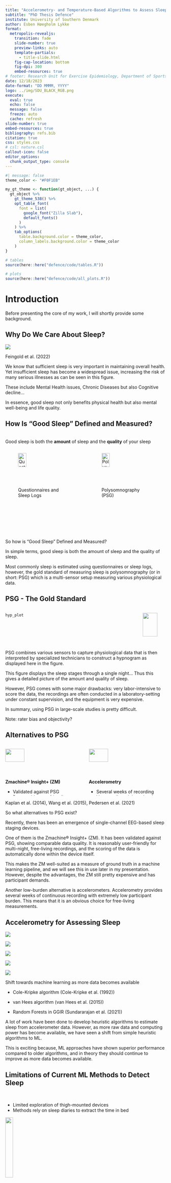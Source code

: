 ```yaml
---
title: "Accelerometry- and Temperature-Based Algorithms to Assess Sleep Habits Among Danish Children and Adolescents"
subtitle: "PhD Thesis Defence"
institute: University of Southern Denmark
author: Esben Høegholm Lykke
format:
  metropolis-revealjs: 
    transition: fade
    slide-number: true
    preview-links: auto
    template-partials:
      - title-slide.html
    fig-cap-location: bottom
    fig-dpi: 300
    embed-resources: true
# footer: Research Unit for Exercise Epidemiology, Department of Sports Science and Clinical Biomechanics
date: 12/18/2023
date-format: "DD MMMM, YYYY"
logo: ../img/SDU_BLACK_RGB.png
execute: 
  eval: true
  echo: false
  message: false
  freeze: auto
  cache: refresh
slide-number: true
embed-resources: true
bibliography: refs.bib
citation: true
css: styles.css
# csl: nature.csl
callout-icon: false
editor_options: 
  chunk_output_type: console
---
```


```r
#| message: false
theme_color <- "#F0F1EB"

my_gt_theme <- function(gt_object, ...) {
  gt_object %>%
    gt_theme_538() %>%
    opt_table_font(
      font = list(
        google_font("Zilla Slab"),
        default_fonts()
      )
    ) %>%
    tab_options(
      table.background.color = theme_color,
      column_labels.background.color = theme_color
    )
}

# tables
source(here::here("defence/code/tables.R"))

# plots
source(here::here("defence/code/all_plots.R"))
```

# Introduction

::: notes
Before presenting the core of my work, I will shortly provide some background.
:::

## Why Do We Care About Sleep?

![](img/sleep_health_effects.png)

::: footer
Feingold et al. (2022)
:::

::: notes
We know that sufficient sleep is very important in maintaining overall health. Yet insufficient sleep has become a widespread issue, increasing the risk of many serious illnesses as can be seen in this figure.

These include Mental Health issues, Chronic Diseases but also Cognitive decline...

In essence, good sleep not only benefits physical health but also mental well-being and life quality. 
:::

## How Is "Good Sleep" Defined and Measured?

<br> Good sleep is both the **amount** of sleep and the **quality** of your sleep

:::: columns
::: {.column width=50%}
![Questionnaires and Sleep Logs](img/questionnaire.png){width=40%}
:::

::: {.column width=50%}
![Polysomnography (PSG)](img/eeg.png){width=40%}
:::
::::

::: notes
So how is "Good Sleep" Defined and Measured?

In simple terms, good sleep is both the amount of sleep and the quality of sleep.

Most commonly sleep is estimated using questionnaires or sleep logs, however, the gold standard of measuring sleep is polysomnography (or in short: PSG) which is a multi-sensor setup measuring various physiological data.
:::

## PSG - The Gold Standard

::: columns
::: {.column width="85%"}
::: {layout="[[-1], [1], [-1]]"}
```r
hyp_plot
```
:::
:::

::: {.column .smaller-font width="15%" layout-ncol="1"}
![](img/work.png){width="80%"}

![](img/lab.png){width="80%"}

![](img/money.png){width="80%"}
:::
:::

::: notes
PSG combines various sensors to capture physiological data that is then interpreted by specialized technicians to construct a hypnogram as displayed here in the figure. 

This figure displays the sleep stages through a single night... Thus this gives a detailed picture of the amount and quality of sleep.

However, PSG comes with some major drawbacks: very labor-intensive to score the data, the recordings are often conducted in a laboratory-setting under constant supervision, and the equipment is very expensive. 

In summary, using PSG in large-scale studies is pretty difficult.

Note: rater bias and objectivity?
:::

## Alternatives to PSG

:::: columns
::: {.column .smaller-font width=50%}
![](img/zmachine.png){width=50%}

**Zmachine® Insight+ (ZM)**

-   Validated against PSG
-   Reasonably user-friendly
-   Multiple nights in home
-   Automated scoring
:::

::: {.column .smaller-font width=50%}
![](img/wrist_acc.png){width=50%}

**Accelerometry**

-   Several weeks of recording
-   Very small participant burden
-   Well suited for free-living conditions
:::
::::

::: footer
Kaplan et al. (2014), Wang et al. (2015), Pedersen et al. (2021)
:::

::: notes
So what alternatives to PSG exist?

Recently, there has been an emergence of single-channel EEG-based sleep staging devices.

One of them is the Zmachine® Insight+ (ZM). It has been validated against PSG, showing comparable data quality. It is reasonably user-friendly for multi-night, free-living recordings, and the scoring of the data is automatically done within the device itself. 

This makes the ZM well-suited as a measure of ground truth in a machine learning pipeline, and we will see this in use later in my presentation. However, despite the advantages, the ZM still pretty expensive and has participant demands.

Another low-burden alternative is accelerometers. Accelerometry provides several weeks of continuous recording with extremely low participant burden. This means that it is an obvious choice for free-living measurements. 
:::

## Accelerometry for Assessing Sleep

::: {layout-ncol="5" layout-valign="top"}
![](img/algorithm.png)

![](img/blank.png)

![](img/arrow_right.png)

![](img/blank.png)

![](img/DL.png)
:::

Shift towards machine learning as more data becomes available

- Cole-Kripke algorithm (Cole-Kripke et al. (1992))

- van Hees algorithm (van Hees et al. (2015))

- Random Forests in GGIR (Sundararajan et al. (2021))

::: notes
A lot of work have been done to develop heuristic algorithms to estimate sleep from accelerometer data. However, as more raw data and computing power has become available, we have seen a shift from simple heuristic algorithms to ML. 

This is exciting because, ML approaches have shown superior performance compared to older algorithms, and in theory they should continue to improve as more data becomes available. 
:::

## Limitations of Current ML Methods to Detect Sleep

<br>

- Limited exploration of thigh-mounted devices
- Methods rely on sleep diaries to extract the time in bed

::: {.absolute bottom=20% left=10%}
![](img/man.png){width=22%}
:::

::: {.absolute bottom=20% right=10%}
![](img/period.png){width=35%}
:::

![](img/exclamation.png){.absolute bottom=10% left=0% width=5%}

::: {.absolute bottom=10% left=7%}
**ML independent of measures of time in bed on data from thigh-worn devices is unexplored**
:::


::: footer
Conley et al. (2019), Brønd et al. (2020), Pulsford et al. (2023)
:::

::: {.notes}
However, there are certain important limitations of the current ML-based methods.

Until now, no ML methods to detect sleep in data from thigh-worn devices have been developed. 

Another important limitations is that current methods typically rely on sleep diaries to extract the time in bed. If we can develop methods that automatically can extract the time in bed and the npredict sleep within this period, it would be a great tool to estimate sleep quality metrics on large populations.

This means that we need ML models to estimate sleep in data from thigh-worn devices that does not rely on sleep diaries.
:::

## Machine Learning Workflow

<br>

::: {layout-ncol=9}

![](img/training_data.png)

![](img/arrow_right.png)

![](img/DL.png)

![](img/arrow_right.png)

![](img/model.png)

![](img/arrow_right.png)

![](img/testing_data.png)

![](img/arrow_right.png)

![](img/accuracy.png)

:::

- Sleep detection as a supervised learning task
- Learn/train a model using the training data
- Test the model on unseen data
- Assess model performance

::: {.notes}
Lets take a quick look at a typical ML workflow to build models that can predict sleep...

Predicting sleep using ML is a supervised learning task. This means that the goal is to construct a model from example inputs also known as ground truth labels.

First we need high-quality labelled data that we use as training data. Then we apply some kind of learning algorithm on this data to build the model. 
Then we test the model using unseen data to assess model performance. This is the general workflow. 

But the first step, which is to generate high-quality training data can be difficult...
:::

## Generate Training Data

![](img/label.png){.absolute top=120 left=-70 width=20%}

<br>

::: {.absolute top=120 left=150}

- Labelled data sourced from PSG or sleep diaries/sleep logs
- Many studies have exclusively collected accelerometer data
- Potential of manual annotations to fill gaps in data

:::

![](img/exclamation.png){.absolute top=520 left=0 width=5%}

::: {.absolute top=520 left=60}
**Precision of manually annotating in-bed time is unexplored**
:::

::: {.notes}
Typically, PSG is used to generate the training labels used in sleep research but as we've discussed this system has its limitations.

Moreover, many studies have exclusively collected accelerometer data and thus does not contain ground truth labels about sleep. Therefore, there is a potential to manually annotate this data to generate ground truth labels of sleep measures. Providing accurate labels of "in bed time" will enrich these kinds of datasets.

However, the precision of manually annotating time in bed is unexplored. 
:::

## How To Handle Non-Wear time

<br>

![](img/incomplete.png){.absolute top=70 left=0 width=10%}

::: {.absolute top=100 left=130}
Non-wear time is to be considered as missing data
:::

<br>

- Accurate differentiation between non-wear and sleep is crucial
- Traditionally assessed with heuristic algorithms
- As with sleep, more recent methods to detect non-wear use ML

![](img/exclamation.png){.absolute top=520 left=0 width=5%}

::: {.absolute top=520 left=60}
**Ongoing search for methods to classify non-wear time**
:::

::: footer
Zhou et al. (2015), Rasmussen et al. (2020), Duncan et al. (2018)
:::

::: {.notes}
Besides accurate labels, the training data must not contain non-wear time which is to be considered as missing data. 

In the context of building ML models to predict sleep, this is especially important because the distinction between sleep and non-wear is difficult. 

Also, similar to the evolution of sleep detection methods. We have gone from heuristic algorithms to detect non-wear to more recently developed ML models.

This means that there is an ongoing search for the optimal method to classify non-wear time in diverse settings
:::

## Gaps in Evidence and Overall Aim

![](img/exclamation.png){.absolute top=10% left=0 width=5%}

::: {.absolute top=10% left=7%}
**Precision of manually annotating in-bed time is unexplored**
:::

![](img/exclamation.png){.absolute top=20% left=0% width=5%}

::: {.absolute top=20% left=7%}
**Ongoing search for methods to classify non-wear time**
:::

![](img/exclamation.png){.absolute top=30% left=0% width=5%}

::: {.absolute top=30% left=7%}
**ML independent of measures of time in bed on data from thigh-worn devices is unexplored**
:::

::: {.absolute top=50%}
> The overall aim was to innovate methods and models for the analysis and interpretation of sleep in accelerometer data
:::

::: {.notes}
All these shortcommings and unknowns, leads us to the overall aim of the thesis which is to "innovate methods and models for the analysis and interpretation of sleep in accelerometer data."
:::

## Papers and Objectives

::: {.absolute top=10% left=-15% width=130%}
```r
#| fig-asp: .1
flow_thesis
```
:::

:::: columns
::: {.column width=33% .center-text .smaller-font}

<br>
<br>
<br>
<br>
<br>
<br>

**Paper 1**

Introduce and validate a method for manually annotating in-bed time in raw accelerometry data.
:::
::: {.column width=33% .center-text .smaller-font}

<br>
<br>
<br>
<br>
<br>
<br>

**Paper 2**

Evaluate algorithms and models, including decision trees using skin temperature, to detect non-wear time across wear-locations.
:::
::: {.column width=33% .center-text .smaller-font}

<br>
<br>
<br>
<br>
<br>
<br>

**Paper 3**

Assess the performance of ML models in estimating in-bed and sleep time and evaluate the precision of derived sleep quality metrics.
:::
::::

::: {.notes}
We wanted to addres the overall aim through a series of papers that seeks to first enrich data with precise labels, then ensure the integrity of the data by addressing non-wear, and finally, using high-quality training data to build ML models to detect sleep and estimate sleep quality metrics. 

Therefore, the objectives of the first paper was to "Introduce and validate a method for manually annotating in-bed time in raw accelerometry data."

:::

# Paper 1

::: {.center-text .bordered}
Manual Annotation of Time in Bed Using Free-Living Recordings of Accelerometry Data

(published in Sensors 2021)
:::

::: {.notes}
Lets now take a look at the first paper which was published in Sensors with the title... 
:::

## Data Sources

<br>

:::: columns
::: {.column width=70%}
- Data from 14 children and 19 adults sourced from the SCREENS pilot trial
- ZM recording start/stop times
- Sleep diaries with in-bed and out-of-bed times
- Two batches of data: baseline and followup (172 days in total)
:::

::: {.column width=30%}
```r
tbl_man_describe %>%
  my_gt_theme()
```
:::
::::

::: footer
Rasmussen et al. (2020), Rasmussen et al. (2021)
:::

::: {.notes}
For this study, we sourced data from the SCREENS pilot trial..
Accelerometer recordings from 14 children and 19 adults together with in bed and out of bed timestamps as determined by the ZM recordings and sleep diaries were used.

We analysed two batches of data, the baseline and then the follow-up data from these participants. In total, we analysed 172 days of accelerometry data.
:::

## Annotation Software and Features

```r
tbl_signal_features %>%
  my_gt_theme()
```

![](img/audacity.png){fig-align="center"}

::: {.notes}
We derived a collection of features from the raw acceleration signal, including nominal features of lying and activity type, SDs of the longitudinal accelerations and also inclinations features. 

We then visualized these features in a software called Audacity which is a tool designed for audio editing but this is also a great tool to visualize these kinds of multi-channel data

In the annotation process we were three raters that independently reviewed and labeled each recording for in-bed and out-of-bed time stamps. Each file was labeled twice by each rater.
:::

## Statistics

![](img/statistics.png){.absolute left=50 top=80 width=10%}

::: {.absolute top=250 left=0}
- Agreement Assessment
    + Intraclass correlation coefficient (ICC)
    + Bland-Altman analysis
    + Probability density plots
:::

::: {.absolute top=250 right=0% .even-smaller-font}
$$\text{ICC} (< 0.5) \text{ indicates poor agreement}$$
$$0.5 \leq \text{ICC} < 0.75 \text{ indicates moderate agreement}$$
$$0.75 \leq \text{ICC} < 0.9 \text{ indicates good agreement}$$
$$\text{ICC} \geq 0.90 \text{ indicates excellent agreement}$$
:::

::: footer
Koo, T. K. & Li, M. Y. (2016)
:::


::: {.notes}
To assess agreement between method, we used...

ICC: We interpreted the ICC's based on the lower limit of the 95% CI where everything above 0.9 indicates excellent agreement.   

BA: reveal systematic bias between the methods and to assess the variation of the differences between methods

density plots: visually depict the differences between methods
:::

## Intraclass Correlation Coefficients


::: {.absolute top=100 left=-10%}
```r
#| tbl-cap: ICCs between the three human raters and the ZM. Values are ICC (95% CI).

tbl_icc_zm_man %>%
  my_gt_theme()
```
:::

::: {.absolute top=400 left=0%}
```r
#| tbl-cap: ICCs between self-report and the ZM. Values are ICC (95% CI).

tbl_icc_self_zm %>%
  my_gt_theme()
```
:::

::: {.absolute top=100 right=-10%}
```r
#| tbl-cap: ICCs between the three human rater (inter-rater agreement). Values are ICC (95% CI).

tbl_icc_man_man %>%
  my_gt_theme()
```
:::

::: {.absolute top=400 right=-10%}
```r
#| tbl-cap: Test–retest ICCs between the first and second round of manual annotations. Values are ICC (95% CI).

tbl_icc_test_retest %>%
  my_gt_theme()
```
:::

::: {.notes}
Here we see that the ICC's showed us excellent agreement between manual annotations an ZM, and between the slep diaries and ZM, but only good-to-excellent agreement for the inter-rater and test-retest comparison with lower CI dipping below 0.9. But pretty close to excellent agreements.
:::

## Bland-Altman Analyses

::: {.r-stack}
::: {.fragment .fade-out fragment-index=1}
```r
#| tbl-cap: Bland–Altman analysis comparing manual annotation and self-report to ZM measurements, with all data presented in minutes.

tbl_7a %>%
  my_gt_theme()
```
:::

::: {.fragment fragment-index=1}
```r
#| tbl-cap: Bland–Altman analysis comparing manual annotation and self-report to ZM measurements, with all data presented in minutes.

tbl_7b %>%
  my_gt_theme()
```
:::
:::

::: {.notes}
Here we see the BA statistics when comparing methods...

When comparing the manual annotations to the ZM, we observed the largest mean differences in the first round of annotations but only between -6 minutes and +5 minutes.

(click)

We also see that the limits of agreements were larger for the "to bed" time stamp compared to the "out of bed" time stamp.
:::

## Density Plots of Differences Compared to ZM

:::: columns
::: {.column width=50%}
```r
dens2
```

```r
dens1
```
:::

::: {.column width=50%}
```r
dens4
```

```r
dens3
```
:::
::::

::: {.notes}
Figure shows the distribution of differences between manual annotations and ZM and self-report and ZM.

More variation in the "to bed" time stamps on the left compared to the "out of bed" time stamps on the right. 

Also more variation in the first round of manual annotations compared to the second round suggesting that there is some kind of learning curve?
:::

## Contributions of Paper 1

![](img/contribution.png){.absolute top=-5% left=45% width=10%}

<br>
<br>

- Presented a method for manually annotating in-bed periods using accelerometry data
- Manually annotating in-bed periods is comparable to sleep diaries and ZM
- Manual annotations are consistent

::: {.notes}
To sum up the contributions of paper 1...

We have presented a way for manually annotating in-bed periods using free-living accelerometry data.

We have demonstrated that the manual annotations are comparable to the ZM and sleep diary time stamps with only small mean differences.

Finally, we showed the manual annotations were consistent, with good to excellent inter-rater and test-retest agreement.
:::

## Discussion of Paper 1

![](img/discussion.png){.absolute top=-5% left=42% width=10%}

<br>
<br>

- Challenges in differentiating pre-bedtime and actual bedtime
- Possible learning curve?
- Potential for broader research applications

::: {.notes}
The most important discussion points of paper 1 is...

The raters seem to have difficulties in distinguishing between inactive behavior before bed and actual bedtime, indicating a potential area for method refinement.

Also, the manual annotations varied less in the second round of annotations, suggesting that there is a learning curve that should be considered before labelling you data with in bed time stamps.

Finally, we suggest that this kind of manual annotation can be applicable to other research areas beyond in bed time detection, like annotating non-wear time or clock-synchonization of devices. As long as the annotation target of interest can visually be detected quite easily.
:::

## Papers and Objectives

::: {.absolute top=10% left=-15% width=130%}
```r
#| fig-asp: .1
flow_thesis
```
:::

:::: columns
::: {.column width=33% .center-text .smaller-font}

<br>
<br>
<br>
<br>
<br>
<br>

**Paper 1**

Introduce and validate a method for manually annotating in-bed time in raw accelerometry data.
:::
::: {.column width=33% .center-text .smaller-font}

<br>
<br>
<br>
<br>
<br>
<br>

**Paper 2**

Evaluate algorithms and models, including decision trees using skin temperature, to detect non-wear time across wear-locations.
:::
::: {.column width=33% .center-text .smaller-font}

<br>
<br>
<br>
<br>
<br>
<br>

**Paper 3**

Assess the performance of ML models in estimating in-bed and sleep time and evaluate the precision of derived sleep quality metrics.
:::
::::

::: {.notes}
Ok, so now we have a method to enrich data with precise labels. Next up we want to ensure the data integrity by addressing non-wear time. 

Therefore, the objectives of paper 2 were to "Evaluate algorithms and models, including decision trees using skin temperature, to detect non-wear time across wear-locations."
:::

# Paper 2

::: {.center-text .bordered}
Generalizability and performance of methods to detect non‑wear with free‑living accelerometer recordings

(published in Scientific Reports 2023)
:::

::: {.notes}
This brings ud to the second paper, titled...

The objective was to train decision tree classifiers on data from hip- and thigh-worn devices and compare performance of these models to against basic heuristic algorithms and recently developed random forest and convolutional neural network models. And also to evaluate the importance of including surface skin temperature into a decision tree model.
:::

## Data Sources

```r
flow1
```

::: {.notes}
For this study, we used data from the PHASAR study. We included a sample of 64 randomly chosen participants with seven days of accelerometer recordings. Furthermore, we sourced data from an in-house validation study of 42 adolescents that wore an accelerometer on the wrist for 14 days.

Ground truth non-wear episodes were manually annotated in both datasets by examining raw accelerations and skin temperature.

The PHASAR data were used to train the decision trees. Therefore, the PHASAR data was split into training and testing sets, and the training set was further split into 5-fold cross-validation splits that was used to optimize hyperparaters for the decision tree models.

The PHASAR testing data were divided into a thigh test set and a hip test set, and the in-house validation dataset served as the last test dataset with wrist-worn data.
:::

## Building Trees

::: {.absolute top=100 left=0}
* Full decision tree including all features (`tree_full`)
:::

<!-- ![](img/no_temp.png){.absolute top=140 right=0% width=7%}  -->

::: {.absolute top=150 left=0}
* Decision tree with all features but temperature (`tree_no_temp`)
:::

<!-- ![](img/forest.png){.absolute top=280 left=400 width=7%}  -->

::: {.absolute top=200 left=0}
* Decision tree with the six most important features (`tree_imp6`)
:::

::: {.absolute top=40% left=-20% width=80%}
```r
tbl_8 %>%
  my_gt_theme()
```
:::

::: {.absolute top=40% right=-20% width=65%}
```r
vip_plot +
  theme(
    axis.text.x = element_blank()
  )
```
:::

::: {.notes}
We wanted to develop three different decision tree models.

First a full model including all features was trained including temperature, inclination, time of day, and moving averages and standard deviations.

Second a model with all features but not including temperature was trained.

And then based on permutation feature importance of the full model, we selected the 6 most important features for the third variation of the decision trees, tree_imp6 model.

All models were tuned using 5-fold cross-validation and a 10-level hyperparameter grid (latin hypercube sampling).
:::

## Reference Methods

![](img/algorithm.png){.absolute top=90 left=55% width=7%}

::: {.absolute top=100 left=0}
* Consecutive Zeros-Algorithm (`cz_60`)
:::

![](img/algorithm.png){.absolute top=190 right=-2% width=7%}
![](img/temp.png){.absolute top=190 right=-9% width=7%}

::: {.absolute top=200 left=0}
* Heuristic Algorithm that incorporates skin temperature (`heu_alg`)
:::

![](img/forest.png){.absolute top=280 left=54% width=7%}

::: {.absolute top=300 left=0}
* Random Forests Model (`sunda_RF`)
:::

![](img/DL.png){.absolute top=390 left=65% width=7%}

::: {.absolute top=400 left=0}
* Convolutional Neural Network (`syed_CNN`)
:::

::: footer
Rasmussen et al. (2020), Sundararajan et al. (2021), Syed et al. (2021)
:::

::: {.notes}
The non-wear detection methods that we wanted to benchmark against each other and the decision trees were 

1) a consecutive zeros-algorithm using Actigraphy counts. This algorithm simply detects periods of zero counts for at least 60 continuous minutes. Actigraphy counts operate with a deadband set at 68 mg, which denotes the minimum detectable acceleration threshold.

2) a more complex algorithm that uses raw accelerations and surface skin temperature. This algorithm is able to detect non-wear episodes as short as 10 minutes given certain circumstances. 

3) A random forests model that was trained using wrist data form 134 subjects aged 20-70 years. This model is also available in the GGIR R package as far as I know. 

4) A CNN trained on hip data from 583 subjects aged 40-84. The CNN is actually part of an algorithm that first identifies candidate non-wear episodes using a standard deviation threshold. Then, rather than analyzing acceleration within these candidate non-wear episodes, the CNN focuses on the signal shape of the acceleration immediately before and after these episodes to determine if the candidate non-wear episode should be classified as non-wear. Thus, this method detects non-wear periods by identifying when the accelerometer is removed and reattached.

(heu_alg: At least 120 minutes with less than 20 mg is non-wear. Periods between 45-120 minutes are non-wear if the average temperature is below a personalized threshold within the period. Finally, the algorithm can detect non-wear periods as short as 10 minutes, but only if the period ends within the expected wake time (6 AM to 10 PM).

random forest: Ground truth non-wear time was determined as the time when the PSG system was not worn. Only if the SD of the acceleration exceeded 13 mg outside the PSG recording, was the the data treated as wear-time.)
:::

## Method Evaluation

<br>

$accuracy=\frac{TP+TN}{TP+TN+FP+FN}$

$sensitivity=\frac{TP}{TP+FN}$

$precision=\frac{TP}{TP+FP}$

$F1\ score=\frac{2 \cdot TP}{2 \cdot TP+FP+FN}$

::: {.absolute top=10% left=50% width=50%}
![](img/confusion-matrix.png)
:::

::: {.notes}
We evaluated each algorithm or model using standard confusion matrix derivatives, including...

Accuracy: The proportion of true results among all observations.

Sensitivity: The ability to correctly identify true positives (also known as recall).

Precision: It reflects how accurate the positive predictions are. (The proportion of true positives among all the instances that the model labeled as positives.)

F1 Score: The harmonic mean of precision and sensitivity. This a good overall metric of the performance.
:::

## Characteristics of Non-wear Periods

::: {.smaller-font}
- 1,598 non-wear episodes in total:
  + 71.8% (1,148 episodes) >= 60 minutes
  + 28.2% (450 episodes) < 60 minutes
:::

::: {.absolute top=35% left=-10%}
```r
tbl_9 %>%
  my_gt_theme()
```
:::

::: {.absolute top=30% right=-10% width=75%}
```r
nw_rain
```
:::

::: {.notes}
Lets first have a look at the distributions of the duration of the non-wear episodes...

+ 71.8% (1,148 episodes) >= 60 minutes
+ 28.2% (450 episodes) < 60 minutes

The short non-wear episodes therefore only constituted between 1.1%-1.4% of total non-wear time as can be seen in the table on the left.

There were some differences in the frequency distributions across wear-locations as shown in the figure on the right 

The long non-wear episodes in the hip and thigh data were most frequent around 10 hours in duration whereas the non-wear episodes in the wrist data were more frequent below 7 hours in duration.
:::

## Classification Performance - All Non-Wear Periods

```r
#| fig-asp: 1
#| fig-align: center
plot_all
```

::: {.notes}
And now to the performance metrics on all non-wear episodes, both long and short ones...

We see that the simple heuristic methods and the tree_imp6 and tree_full decision tree models perform very well across all non-wear episodes.

We also see that sunda_RF performed best on the wrist data as expected whereas the syed_CNN model performed equally across wear-locations

Removing temperature from the decision tree inhibited the performance
:::

## Classification Performance - Short Non-Wear Periods

```r
#| fig-asp: 1
#| fig-align: center
plot_short
```

::: {.notes}
Looking exclusively at the short non-wear episodes shorter than 60 minutes, we see very poor performance from the syed_CNN model and the heu_alg (although high precision scores).

sunda_RF performed mediocre on thigh and wrist data and poor on hip data.

Of the all methods, the tree_imp6 performed the best across all wear-locations
:::

## Contributions of Paper 2

![](img/contribution.png){.absolute top=-5% left=45% width=10%}

<br>
<br>

- On long non-wear episodes, simple algorithms and tree models including temperature performed the best

- On short non-wear episodes exclusively, tree_imp6 performed best

- `sunda_RF` and `syed_CNN` showed major limitations

::: {.notes}
To sum up the contributions of paper 2, we found that the simple algorithms and the tree models including temperature were highly effective in identifying non-wear episodes over 60 minutes for all wear-locations.

Also, the decision tree model using the six most important features were most effective for detecting short non-wear episodes across all sensor locations.

Finally, the most complex models showed major limitations, especially on the short non-wear episodes.
:::

## Discussion Paper 2

![](img/discussion.png){.absolute top=-5% left=42% width=10%}

<br>
<br>

- Are consecutive zero methods best?

- Complex models - general vs specialized use?

- External validation for model robustness

::: {.notes}
And now some discussion points...

Although the simple algorithms are limited by a minimum duration length, they are likely wear-site and population agnostic. If we expect few short non-war episodes they seem like reasonable choice.

Based on our results, it seems that the more complex models were specialized to a single wear-site or a specific population. Maybe these models can be considered to be overfit to their training data or that the variation within their training data was insufficient if the intent is general use.

Finally, we argue for the importance of conducting external validation when reporting on the performance of a given model. We need external validation from a different data source in order to get a robust picture of the generalizability of a developed model.
:::

## Papers and Objectives

::: {.absolute top=10% left=-15% width=130%}
```r
#| fig-asp: .1
flow_thesis
```
:::

:::: columns
::: {.column width=33% .center-text .smaller-font}

<br>
<br>
<br>
<br>
<br>
<br>

**Paper 1**

Introduce and validate a method for manually annotating in-bed time in raw accelerometry data.
:::
::: {.column width=33% .center-text .smaller-font}

<br>
<br>
<br>
<br>
<br>
<br>

**Paper 2**

Evaluate algorithms and models, including decision trees using skin temperature, to detect non-wear time across wear-locations.
:::
::: {.column width=33% .center-text .smaller-font}

<br>
<br>
<br>
<br>
<br>
<br>

**Paper 3**

Assess the performance of ML models in estimating in-bed and sleep time and evaluate the precision of derived sleep quality metrics.
:::
::::

::: {.notes}
Ok, so now we have assessed methods to ensure data integrity by addressing non-wear time. Now its time to build models capable of estimating sleep quality metrics in the third paper.

Therefore, the objectives of paper 3 was to "Assess the performance of ML models in estimating in-bed and sleep time and evaluate the precision of derived sleep quality metrics."
:::

# Paper 3

::: {.center-text .bordered}
Improving Sleep Quality Estimation in Children and Adolescents: A Comparative Study of Machine Learning and Deep Learning Techniques Utilizing Free-Living Accelerometer
Data from Thigh-Worn Devices and EEG-Based Sleep Tracking

(in preparation for the journal SLEEP)
:::

## Data Sources

```r
flow2
```

::: {.fragment}
- 9.4 years, sd = 2.1 years
:::

::: {.notes}
Accelerometer data and ZM sleep recordings from the SCREENS trial were used for this study. We focused on the children, because our intention with the developed models was to employ them on child cohort datasets collected within our research group.

From there we excluded nights with no registered sleep, very short or very long recordings were excluded, and finally all recordings with sensor problems were excluded leaving us with 585 nights from 151 children with concurrent accelerometer recordings, 9.4 years sd = 2.1 years.

Here the ZM sleep recordings would serve as ground truth for sleep.
:::

## Extracted Features

::: {.absolute top=10% left=10%}
```r
tbl_paper3_features %>%
  my_gt_theme()
```
:::

::: {.absolute top=55% left=7%}
```r
#| fig-height: 3
#| fig-align: center
plot_proxy_cos
```
:::

::: {.notes}
We used in total 64 features. 62 extracted from the raw accelerometer data and 2 sensor-independent features as summarized in this table.

In the bottom figure we see one of these sensor-independent features. This is the cosinus clock proxy feature and this feature tries to mimic the circadian rhythm. And the idea here is that, the feature should inform the model about the propensity to sleep.
:::

## ZM Ground Truth

```r
#| fig-align: center
#| fig-height: 4
plot_awakenings
```

```r
tbl_10 %>%
  my_gt_theme()
```

::: {.notes}
Now, lets take look at the ZM recordings. It turned out that the raw predictions from the ZM were pretty noisy as can be seen from the light grey line in the figure. Every brief dip in the grey line is epochs classified as awake which of course does not mimic a realistic sleep pattern. 

This means that the raw predictions may not be optimal for training ML models because most of the many brief awakenings did not correspond to signal changes in the accelerometer data. 

Therefore, we also trained the models on median filtered versions of the raw predictions. 

As can be seen in the bottom table, the mean number of awakenings dropped by quite a lot after applying the filters. As a result, total sleep time and sleep efficiency increased while wake after sleep onset decreased. But all in all they represent a more realistic sleep pattern.
:::

## Modelling Strategies - Hierarchical

```r
#| fig-height: 4
plot_lps +
  theme(
    legend.position = "right"
  )
```

::: {.notes}
And now lets take a look at the different modelling approaches...

First we treated the task as a hierarchical problem. Meaning that, we used two binary classifiers in sequence. The first one predicting time in bed and then this period was extracted and a second model would then predict sleep time within the extracted in bed time.

By doing so, we can calculate sleep quality metrics, here LPS is shown.

The learning algorithms we used in this modelling strategy were...
:::

## Modelling Strategies - Multiclass

```r
#| fig-height: 4
multiclass_lps
```

::: {.notes}
We also tried to approach the problem as a multiclass classification task. By doing so, we only trained a single model that were able to distinguish between three classes: in bed asleep, in bed awake and out of bed awake. And again we can calculate sleep quality metrics, this time using only a single model.

For this approach we developed a so-called bi-directional Long Short-Term Memory neural network which is particularly good with long sequences of time series data.
:::

## Training Models

- 50/50 split into train and test data
- 10-fold cross-validation, grid search of hyperparameters of size 10
- SMOTE
- biLSTM trained on a 50/25/25 split using early stopping

```r
paper3_hyper %>%
  my_gt_theme() %>% 
  tab_options(
    table.font.size = px(12),
    data_row.padding = px(4)
    # Other options as needed
  )
```

::: {.notes}
All models in the hierarchical approach were trained using 50% of the available data, with hyperparameters optimized in a 10-fold cross-validation process using a 10-level hyperparameter grid.

An important note here is the extracted "in bed" data used to train the models designed to predict slep, was very imbalanced, consisting mostly of sleep epochs. This would likely make the models biased towards the majority class. So to address the imbalance, we employed the Synthetic Minority Over-sampling Technique (SMOTE) which is an algorithm that balances the dataset by generating synthetic samples for the minority class using nearest neighbors. 

In contrast, the biLSTM model was trained on a 50/25/25 split between training, validation and testing data. And we incorporated 'early stopping' as a measure to prevent overfitting.
:::

## Model Evaluation: Epoch-to-Epoch Basis

<br>

::: {.center-text .smaller-font}
$$accuracy = \frac{TP+TN}{TP+TN+FP+FN}$$
$$sensitivity = \frac{TP}{TP+FN}$$
$$specificity = \frac{TN}{TN+FP}$$
$$precision = \frac{TP}{TP+FP}$$
$$NPV = \frac{TN}{TN + FN}$$
$$F_1\ score = 2 \cdot \frac{precision \cdot sensitivity}{precision + sensitivity}$$
:::

::: {.notes}
just like in paper 2, we evaluated the epoch-to-epoch performance of the models using confusion matrix derivatives.

Here we use accuracy, sensitivity, specificity, precision, negative predictive value, and F1 score...

Just one important note about the F1 score. The F1 score calculated for the models distinguishing between awake/asleep, we calculated the F1 score as an unweighted macro-average, meaning that the metric represents predictions for both classes equally.
:::

## Model Evaluation: Sleep Quality Metrics

<br> 

- Bland-Altman statistics and plots
- Pearson correlation coeffcients

<br>

::: {.smaller-font}
1. Sleep Period Time (SPT)

2. Total Sleep Time (TST)

3. Sleep Efficiency (SE)

4. Latency Until Persistent Sleep (LPS)

5. Wake After Sleep Onset (WASO)
:::

::: {.notes}
Next we evaluated the model's ability to derive sleep quality metrics using Bland-Altman plots and Pearson correlation coefficients. 

The following commonly used sleep quality metrics were assessed:

- This refers to the total duration of time in bed with the intention to sleep, which is defined as the time from the start to the end of the ZM recording.

- This is the time spent asleep within the SPT.
 
- This is the ratio between TST and SPT, representing the
proportion of the sleep period that was actually spent asleep.

- This metric represents the time it takes to transition from wakefulness to sustained sleep. It is calculated as the time from the beginning of the ZM recording until the first period when 10 out of 12 minutes are scored as sleep.

- This refers to the time spent awake after initially
falling asleep and before the final awakening. In our analysis, a period is counted
as ‘awake’ only if it consists of 3 or more contiguous 30-second epochs which is
also how the ZM summarizes WASO.

We calculated the sleep quality metrics based on the predictions from the models the same way as the ZM device does.
:::

## Performance on Epoch-to-Epoch Basis

::: {.vertical-center}
```r
tbl_11 %>%
  my_gt_theme()
```
:::

::: {.notes}
First lets take a look at the performance of the models to predict in bed time... 

Not much to say here other than all models performed really well at distinguishing time out of bed from time in bed.

All models achieved F1 scores above 95%, which is excellent. 

However, it's important to remember that good performance in predicting in-bed time does not necessarily mean the same level of accuracy in predicting sleep quality metrics. Even small inaccuracies in determining the exact in-bed period can lead to significant errors in estimating the time spent awake in bed. This is especially crucial since the awake-in-bed class is a small but an important part of the overall sleep quality metrics
:::

## Performance on Epoch-to-Epoch Basis

```r
tbl_12a %>%
  my_gt_theme()
```

::: {.notes}
This table shows the performance of the on sleep-wake classification within the extracted in-bed time.

The main result here is that across the board, XGBoost consistently showed the highest F1 scores by quite a margin, indicating a strong overall performance.

the biLSTM model displayed very high performance on the asleep class, but this came at the expense of very low specificity scores, indicating it may misclassify relatively many wake periods as sleep probably due to it not being trained on the SMOTE-balanced data. 

note: the F1 score, this is calculated as an unweighted macro-average, meaning that this F1 score is based on both classes. Would it have been only on the majority class which is sleep, then we would see much higher F1 scores.
:::

## Bland-Altman: Sleep Quality Metrics {.scrollable}

```r
tbl_13 %>%
  my_gt_theme() %>% 
  tab_options(
    table.font.size = px(12),
    data_row.padding = px(4)
    # Other options as needed
  )
```

::: {.notes}
Now, lets see how accurate the sleep quality metrics derived from the model predictions are... 

The XGBoost model generally showed the least bias and narrower limits of agreement compared to other models. 

However, the XGBoost models did overestimate the LPS by 28 minutes on average which is relatively large error margin for this metric...

Also, the LOAs are still relatively large: fx TST have a LOA range of about 3 hours.

Finally, the XGBoost model demonstrated moderate correlations for SPT, TST and SE and poor correlations for LPS and WASO.
:::

## A Closer Look at the XGBoost Model {.scrollable}

```r
#| fig-asp: 1.2
#| fig-align: center
plot_xgboost
```

::: {.notes}
Lets take a closer look at the sleep quality metrics derived from the XGBoost predictions. 

The left column is Bland-Altman plots and the right column is scatterplots with the best linear fit overlayed as the full-drawn line and the identity line is the dashed one.

While the BA plots for SPT and TST appear to show a consistent spread of differences across the mean values, we observed a different pattern for the other metrics. This suggests that the agreement between the two methods for these metrics are not uniform across all levels of measurements.

Furthermore, all the best-fitted lines have a lower slope than the identity line meaning that the model's accuracy drifts at the extremes of high and low values.
:::

## Contributions of Paper 3

![](img/contribution.png){.absolute top=-5% left=45% width=10%}

<br>
<br>

- Models capable of estimating sleep quality metrics without sleep diaries
- Challenges in Distinguishing Wakefulness During In-Bed Periods
- XGBoost performed the best

::: {.notes}
And to sum up the contributions of paper 3...

We did succeed in building models that were capable of estimating sleep quality metrics without the need of sleep diaries.

All models faced difficulties in accurately identifying awake periods during time in bed.

However, the XGBoost model outperformed others, both on epoch-to-epoch predictions and but also in estimating sleep quality metrics.
:::

## Discussion of Paper 3

![](img/discussion.png){.absolute top=-5% left=42% width=10%}

<br>
<br>

- XGBoost effectively navigates synthetic "wake" samples, avoiding underestimation of TST and SE
- Iterative error-correction leads to XGBoost's resilience against data inaccuracies
- Challenges in detecting wakefulness and initial sleep periods, with LPS overestimation
- High variability in sleep quality metrics from accelerometry suggests the need for cautious use on individual-level

::: {.notes}
And some discussion points... 

The XGBoost model, unlike the other models, managed to handle the synthetic "wake" samples generated by SMOTE without underestimating TST and SE. This may be due to the iterative error-correction that is part of the XGBoost learning algorithm.

However, we still had trouble classifying the initial stages of the sleep period time. Here the models tended to overestimate latency to persistent sleep. Likely because the initial transition to sleep does not result in any signal change in the accelerometry data.

Lastly, We underscore the high variability in the sleep quality metrics derived from the model predictions. And we should be cautious against using these models as a standalone alternative to EEG-based methods for sleep measurements on an individual-level.
:::

# Conclusions of the Thesis

::: {.absolute top=15%}
> The overall aim was to innovate methods and models for the analysis and interpretation of sleep in accelerometer data
:::

<br>
<br>
<br>
<br>
<br>

- Manual Annotation
- Non-Wear Time Detection
- Sleep Classification Models

**Together, these papers contribute to the field of sleep research by assessing and innovating methods to enhance analyses in accelerometer data, and by innovating methods to detect sleep and estimate sleep quality metrics in data from thigh-worn devices without sleep diaries.**

::: {.notes}
In conclusion, we have addressed the overall aim of the thesis by...

Assessing and innovating methods to enhance analyses in accelerometer data, and by innovating methods to detect sleep and estimate sleep quality metrics in data from thigh-worn devices without sleep diaries. 

And I believe these results can serve as an important contribution to the field and as guide for future research. 
:::

# What's next?

![](img/crystal_ball.png){.absolute top=-5% left=45% width=10%}

<br> 

- Improving models
  - Expand feature set
  - Different learning algorithms
  - More comprehensize DL architectures
  - Generalizibilty


- Multi-modal sensors
  - Heart rate variability
  - Pulse oximetry

::: {.notes}
Of course efforts can made to enhance the performance of the non-wear and sleep models by expanding the feature set, trying different learning algorithms or more comprehensive deep learning architectures

But most important, I think the models would benefit from more diverse, correctly labelled data sourced from multIple studies using diverse methodologies... 

And regarding the sleep models, in order to be able to make precise estimates of sleep quality metrics on an individual-level, I think the most promising is the use of multi-modal sensors that do not exclusively rely on acceleration and surface skin temperature but also incorporate meausures like HRV and pulse oximetry. My best guess is that the amount of information available in accelerometer data alone may be insufficient for precise individual-level measurements. 
:::

# Acknowledgements

::: columns
::: {.column width="50%"}
In collaboration with...

::: {style="font-size:.8em"}
-   Jan Christian brønd
-   Anders Grøntved
-   Niels Christian Møller
-   Jesper Schmidt-Persson
-   Natascha Holbæk Pedersen
-   Kristian Traberg
-   Peter Lund Kristensen
-   Sofie Rath Mortensen
-   Sara Overgaard Sørensen
-   Malthe Roswall
-   All remaining wonderful colleagues...
:::
:::

::: {.column width="50%"}
Funded by...

![](img/sdu.png){width="50%"} ![](img/trygfonden.png){width="50%"} ![](img/erc.png){width="50%"}
:::
:::

::: {.notes}
lastly, I would like to thank my main supervisor, Jan, and my co-supervisors NC and Anders. But of course also all my co-authors and colleagues. 

THANKS! That was I all I had... :)
:::

# Supplementary Slides

## Example Prediction

```r
preds_plots
```

::: {.notes}
Before we take a look at the performance metrics, lets also take a look at an example prediction from some wrist data...

While the most simple heuristic algorithsms are very consistent they are of course unable to capture the short non-wear episodes

the tree-based models are way more unpredictable especially the sunda_RF (which is a bit weird because this example is prediction on the wrist data)

syed-CNN seem to capture certain non-wear episodes really well, but totally miss other episodes.
:::

## Hyperparameter Tuning Example

![](img/tuning_res.png)

## Sleep Duration and Health

![](img/u-shape_all-cause_mortality.png){width="80%"}

::: footer
Yin, J. et al. Relationship of Sleep Duration With All-Cause Mortality and Cardiovascular Events: A Systematic Review and Dose-Response Meta-Analysis of Prospective Cohort Studies. Journal of the American Heart Association 6, e005947 (2017).
:::

